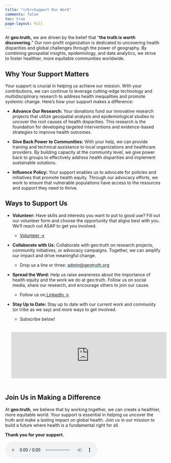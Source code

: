 ```yaml
---
title: "</br>Support Our Work"
comments: false
toc: true
page-layout: full
---
```


At **geo:truth,** we are driven by the belief that "**the truth is worth discovering.**" Our non-profit organization is dedicated to uncovering health disparities and global challenges through the power of geography. By combining geospatial insights, epidemiology, and data analytics, we strive to foster healthier, more equitable communities worldwide.

## Why Your Support Matters

Your support is crucial in helping us achieve our mission. With your contributions, we can continue to leverage cutting-edge technology and multidisciplinary research to address health inequalities and promote systemic change. Here’s how your support makes a difference:

-   **Advance Our Research:** Your donations fund our innovative research projects that utilize geospatial analysis and epidemiological studies to uncover the root causes of health disparities. This research is the foundation for developing targeted interventions and evidence-based strategies to improve health outcomes.

-   **Give Back Power to Communities:** With your help, we can provide training and technical assistance to local organizations and healthcare providers. By building capacity at the community level, we give power back to groups to effectively address health disparities and implement sustainable solutions.

-   **Influence Policy:** Your support enables us to advocate for policies and initiatives that promote health equity. Through our advocacy efforts, we work to ensure that vulnerable populations have access to the resources and support they need to thrive.

## Ways to Support Us

<!-- -   **Buy Us a Cup of Coffee:** Your financial contributions directly impact our ability to conduct research, provide training, and advocate for change. Every donation, no matter the size, helps us move closer to a world where health equity is a reality. Support us with as much as a cup of coffee ($5). -->

<!-- ```{=html} -->
<!-- <div class="grid"> -->
<!--   <div class="g-col-12 g-col-md-8 align-self-center"> -->
<!--   <div class="g-col-12 g-col-md-4 align-self-center"> -->
<!--     <script type="text/javascript" src="https://cdnjs.buymeacoffee.com/1.0.0/button.prod.min.js" data-name="bmc-button" data-slug="geotruth" data-color="#DDDDDD" data-emoji=""  data-font="Poppins" data-text="Buy Us Coffee" data-outline-color="#000000" data-font-color="#000000" data-coffee-color="#00A9A3" ></script> -->
<!--   </div>   -->
<!--   </div>   -->
<!-- </div>  -->
<!-- <p> -->
<!-- ``` -->
-   **Volunteer:** Have skills and interests you want to put to good use? Fill out our volunteer form and choose the opportunity that aligns best with you. We’ll reach out ASAP to get you involved. 

    -   [Volunteer →](https://geo-truth.beehiiv.com/forms/8ac10818-e8dc-4e28-bc13-e1572996df5d)

-   **Collaborate with Us:** Collaborate with geo:truth on research projects, community initiatives, or advocacy campaigns. Together, we can amplify our impact and drive meaningful change.

    -   Drop us a line or three: <a href="mailto:admin@geotruth.org">[admin\@geotruth.org]{style="text-decoration: underline;   text-decoration-color: #00A9A3;"}</a> </br>

-   **Spread the Word:** Help us raise awareness about the importance of health equity and the work we do at geo:truth. Follow us on social media, share our research, and encourage others to join our cause.

    -   Follow us on<a href="https://www.linkedin.com/company/geo-truth" target="_blank"> LinkedIn →</a>

-   **Stay Up to Date:** Stay up to date with our current work and community (or tribe as we say) and more ways to get involved.

    -   Subscribe below!

```{=html}
    <iframe src="https://embeds.beehiiv.com/31232ad7-87c1-4e84-a9fb-0c59545186b7?slim=tru" data-test-id="beehiiv-embed" frameborder="0" scrolling="no" style="margin: 0; border-radius: 0px !important; background-color: transparent; width:100%; padding: 20px">
    <script type="text/javascript" async src="https://embeds.beehiiv.com/attribution.js"></script>
    
    </iframe>
```
## Join Us in Making a Difference

At **geo:truth**, we believe that by working together, we can create a healthier, more equitable world. Your support is essential in helping us uncover the truth and make a lasting impact on global health. Join us in our mission to build a future where health is a fundamental right for all.

**Thank you for your support.**

<audio controls autoplay loop>

<source src="/audio/videoluminous.mp4" type="audio/mpeg">

Your browser does not support the audio tag. </audio>

------------------------------------------------------------------------
